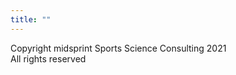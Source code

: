 ---
title: ""
---

Copyright midsprint Sports Science Consulting 2021    
All rights reserved
